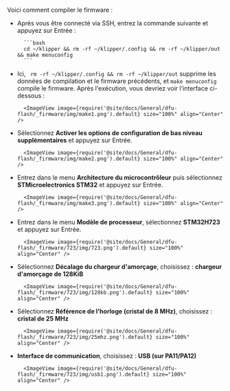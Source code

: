 Voici comment compiler le firmware :
* Après vous être connecté via SSH, entrez la commande suivante et appuyez sur Entrée :

        ```bash
        cd ~/klipper && rm -rf ~/klipper/.config && rm -rf ~/klipper/out && make menuconfig
        ```

* Ici, ` rm -rf ~/klipper/.config && rm -rf ~/klipper/out` supprime les données de compilation et le firmware précédents, et `make menuconfig` compile le firmware. Après l'exécution, vous devriez voir l'interface ci-dessous :

        <ImageView image={require('@site/docs/General/dfu-flash/_firmware/img/make1.png').default} size="100%" align="Center" />

* Sélectionnez **Activer les options de configuration de bas niveau supplémentaires** et appuyez sur Entrée.

        <ImageView image={require('@site/docs/General/dfu-flash/_firmware/img/make2.png').default} size="100%" align="Center" />

* Entrez dans le menu **Architecture du microcontrôleur** puis sélectionnez **STMicroelectronics STM32** et appuyez sur Entrée.

        <ImageView image={require('@site/docs/General/dfu-flash/_firmware/img/make3.png').default} size="100%" align="Center" />

* Entrez dans le menu **Modèle de processeur**, sélectionnez **STM32H723** et appuyez sur Entrée.

        <ImageView image={require('@site/docs/General/dfu-flash/_firmware/723/img/723.png').default} size="100%" align="Center" />

* Sélectionnez **Décalage du chargeur d'amorçage**, choisissez : **chargeur d'amorçage de 128KiB**

        <ImageView image={require('@site/docs/General/dfu-flash/_firmware/723/img/128kb.png').default} size="100%" align="Center" />

* Sélectionnez **Référence de l'horloge (cristal de 8 MHz)**, choisissez : **cristal de 25 MHz**

        <ImageView image={require('@site/docs/General/dfu-flash/_firmware/723/img/25mhz.png').default} size="100%" align="Center" />

* **Interface de communication**, choisissez : **USB (sur PA11/PA12)**

        <ImageView image={require('@site/docs/General/dfu-flash/_firmware/723/img/usb1.png').default} size="100%" align="Center" />